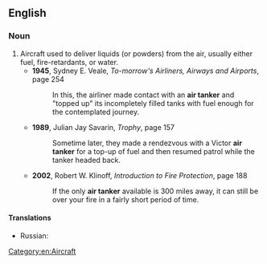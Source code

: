 ==English==

===Noun===
{{en-noun|head=[[air]] [[tanker]]}}
# Aircraft used to deliver liquids (or powders) from the air, usually either fuel, fire-retardants, or water.
#* '''1945''', Sydney E. Veale, ''To-morrow's Airliners, Airways and Airports'', page 254
#*: In this, the airliner made contact with an '''air tanker''' and "topped up" its incompletely filled tanks with fuel enough for the contemplated journey.
#* '''1989''', Julian Jay Savarin, ''Trophy'', page 157
#*: Sometime later, they made a rendezvous with a Victor '''air tanker''' for a top-up of fuel and then resumed patrol while the tanker headed back.
#* '''2002''', Robert W. Klinoff, ''Introduction to Fire Protection'', page 188
#*: If the only '''air tanker''' available is 300 miles away, it can still be over your fire in a fairly short period of time.

====Translations====
{{trans-top|aircraft used to deliver liquids (or powders) from the air}}
{{trans-mid}}
* Russian: {{t-|ru|самолёт-заправщик|m|tr=samoljót-zaprávščik|sc=Cyrl}}
{{trans-bottom}}

[[Category:en:Aircraft]]